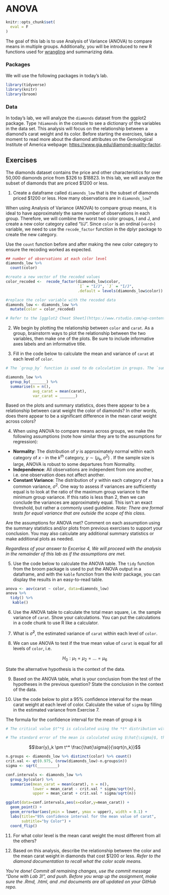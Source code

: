 # ANOVA {#anova}

```r
knitr::opts_chunk$set(
  eval = F
)
```

The goal of this lab is to use Analysis of Variance (ANOVA) to compare means in multiple groups. Additionally, you will be introduced to new R functions used for [wrangling](https://en.wikipedia.org/wiki/Data_wrangling) and summarizing data.



### Packages

We will use the following packages in today's lab.

```r
library(tidyverse)
library(knitr)
library(broom)
```

### Data 

In today's lab, we will analyze the `diamonds` dataset from the ggplot2 package. Type `?diamonds` in the console to see a dictionary of the variables in the data set. This analysis will focus on the relationship between a diamond's carat weight and its color. Before starting the exercises, take a moment to read more about the diamond attributes on the Gemological Institute of America webpage: [https://www.gia.edu/diamond-quality-factor](https://www.gia.edu/diamond-quality-factor).


## Exercises 

The diamonds dataset contains the price and other characteristics for over 50,000 diamonds price from $326 to $18823. In this lab, we will analyze the subset of diamonds that are priced $1200 or less. 

1. Create a dataframe called `diamonds_low` that is the subset of diamonds priced $1200 or less. How many observations are in `diamonds_low`? 

When using Analysis of Variance (ANOVA) to compare group means, it is ideal to have approximately the same number of observations in each group. Therefore, we will combine the worst two color groups, I and J, and create a new color category called "I/J". Since `color` is an ordinal (`<ord>`) variable, we need to use the `recode_factor` function in the dplyr package to create the new category. 

Use the `count` function before and after making the new color category to ensure the recoding worked as expected.

```r
## number of observations at each color level 
diamonds_low %>% 
  count(color)
```

```r
#create a new vector of the recoded values
color_recoded <-  recode_factor(diamonds_low$color,
                                `I` = "I/J", `J` = "I/J",
                                .default = levels(diamonds_low$color))

#replace the color variable with the recoded data
diamonds_low <- diamonds_low %>% 
  mutate(color = color_recoded)
```


```r
# Refer to the [ggplot2 Cheat Sheet](https://www.rstudio.com/wp-content/uploads/2015/03/ggplot2-cheatsheet.pdf) and [ggplot2 reference](https://ggplot2.tidyverse.org/reference/index.html) for plot ideas and help with code.
```

2. We begin by plotting the relationship between `color` and `carat`. As a group, brainstorm ways to plot the relationship between the two variables, then make one of the plots. Be sure to include informative axes labels and an informative title.

3. Fill in the code below to calculate the mean and variance of `carat` at each level of `color`. 

```r
# The `group_by` function is used to do calculation in groups. The `summarise` function is used to reduce variables to values.
```

```r
diamonds_low %>% 
  group_by(_______) %>%
  summarise(n = n(), 
            avg_carat = mean(carat),
            var_carat = _______)
```

Based on the plots and summary statistics, does there appear to be a relationship between carat weight the color of diamonds? In other words, does there appear to be a significant difference in the mean carat weight across colors?

4. When using ANOVA to compare means across groups, we make the following assumptions (note how similar they are to the assumptions for regression): 

  - **Normality**: The distribution of $y$ is approximately normal within each category of $x$ - in the $k^{th}$ category, $y \sim (\mu_k, \sigma^2)$ . If the sample size is large, ANOVA is robust to some departures from Normality. 
  - **Independence**: All observations are independent from one another, i.e. one observation does not affect another.
  - **Constant Variance**: The distribution of $y$ within each category of $x$ has a common variance, $\sigma^2$. One way to assess if variances are sufficiently equal is to look at the ratio of the maximum group variance to the minimum group variance. If this ratio is less than 2, then we can conclude the variances are approximately equal. This isn't an exact threshold, but rather a commonly used guideline. *Note: There are formal tests for equal variance that are outside the scope of this class.*

Are the assumptions for ANOVA met? Comment on each assumption using the summary statistics and/or plots from previous exercises to support your conclusion. You may also calculate any additional summary statistics or make additional plots as needed.
  
*Regardless of your answer to Excerise 4, We will proceed with the analysis in the remainder of this lab as if the assumptions are met.*

5. Use the code below to calculate the ANOVA table. The `tidy` function from the broom package is used to put the ANOVA output in a dataframe, and with the `kable` function from the knitr package, you can display the results in an easy-to-read table.

```r
anova <- aov(carat ~ color, data=diamonds_low)
anova %>% 
  tidy() %>%
   kable()
```

6. Use the ANOVA table to calculate the total mean square, i.e. the sample variance of `carat`. Show your calculations. You can put the calculations in a code chunk to use R like a calculator. 

7. What is $\hat{\sigma}^2$, the estimated variance of `carat` within each level of `color`. 

8. We can use ANOVA to test if the true mean value of `carat` is equal for all levels of `color`, i.e. 

$$ H_0: \mu_1 = \mu_2 = \dots = \mu_6$$

State the alternative hypothesis is the context of the data. 

9. Based on the ANOVA table, what is your conclusion from the test of the hypotheses in the previous question? State the conclusion in the context of the data.

10. Use the code below to plot a 95% confidence interval for the mean carat weight at each level of color. Calculate the value of `sigma` by filling in the estimated variance from Exercise 7. 

The formula for the confidence interval for the mean of group $k$ is 

```r
# The critical value $t^*$ is calculated using the *t* distribution with $n-K$ degrees of freedom. 
```

```r
# The standard error of the mean is calculated using $\hat{\sigma}$, the square root of the variance within each group calculated from the ANOVA table.
```

$$\bar{y}_k \pm t^* \frac{\hat{\sigma}}{\sqrt{n_k}}$$

```r
n.groups <- diamonds_low %>% distinct(color) %>% count()
crit.val <- qt(0.975, (nrow(diamonds_low)-n.groups$n))
sigma <- sqrt(_________)

conf.intervals <- diamonds_low %>%
  group_by(color) %>% 
  summarise(mean_carat = mean(carat), n = n(), 
            lower = mean_carat - crit.val * sigma/sqrt(n),
            upper = mean_carat + crit.val * sigma/sqrt(n))
```

```r
ggplot(data=conf.intervals,aes(x=color,y=mean_carat)) +
  geom_point() + 
  geom_errorbar(aes(ymin = lower, ymax = upper), width = 0.1) + 
  labs(title="95% confidence interval for the mean value of carat",
       subtitle="by Color") +
  coord_flip()
```

11. For what color level is the mean carat weight the most different from all the others? 

12. Based on this analysis, describe the relationship between the color and the mean carat weight in diamonds that cost $1200 or less. *Refer to the diamond documentation to recall what the color scale means.*

*You're done! Commit all remaining changes, use the commit message "Done with Lab 3!", and push. Before you wrap up the assignment, make sure the .Rmd, .html, and .md documents are all updated on your GitHub repo.*